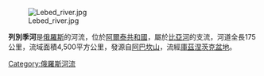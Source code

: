 [[File:Lebed_river.jpg|thumb]]

'''列別季河'''是[[俄羅斯|俄羅斯]]的河流，位於[[阿爾泰共和國|阿爾泰共和國]]，屬於[[比亞河|比亞河]]的支流，河道全長175公里，流域面積4,500平方公里，發源自[[阿巴坎山|阿巴坎山]]，流經[[庫茲涅茨克盆地|庫茲涅茨克盆地]]。

[[Category:俄羅斯河流|Category:俄羅斯河流]]

{{Russia-geo-stub}}
